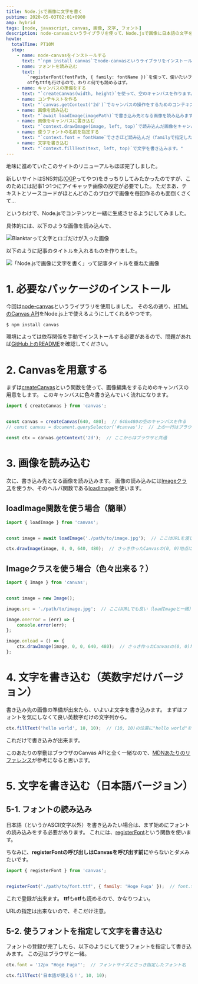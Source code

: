 ```yaml
---
title: Node.jsで画像に文字を書く
pubtime: 2020-05-03T02:01+0900
amp: hybrid
tags: [node, javascript, canvas, 画像, 文字, フォント]
description: node-canvasというライブラリを使って、Node.jsで画像に日本語の文字を書く方法です。ブラウザのcanvasと同じAPIが実装されてるので、canvasを使ったことがあるなら簡単に使えると思います。
howto:
  totalTime: PT10M
  step:
    - name: node-canvasをインストールする
      text: "`npm install canvas`でnode-canvasというライブラリをインストールします。"
    - name: フォントを読み込む
      text: |
        `registerFont(fontPath, { family: fontName })`を使って、使いたいフォントを読み込みます。
        otfもttfも行けるので、わりと何でも読めるはず。
    - name: キャンバスの準備をする
      text: "`createCanvas(width, height)`を使って、空のキャンバスを作ります。"
    - name: コンテキストを作る
      text: "`canvas.getContext('2d')`でキャンバスの操作をするためのコンテキストを作ります。"
    - name: 画像を読み込む
      text: "`await loadImage(imagePath)`で書き込み先となる画像を読み込みます"
    - name: 画像をキャンバスに書き込む
      text: "`context.drawImage(image, left, top)`で読み込んだ画像をキャンバスに書き込みます。"
    - name: 使うフォントの名前を指定する
      text: "`context.font = fontName`でさきほど読み込んだ（familyで指定した）フォントの名前を指定します。"
    - name: 文字を書き込む
      text: "`context.fillText(text, left, top)`で文字を書き込みます。"
---
```


地味に進めていたこのサイトのリニューアルもほぼ完了しました。

新しいサイトはSNS対応([OGP](https://ogp.me/)ってやつ)をきっちりしてみたかったのですが、このためには記事1つ1つにアイキャッチ画像の設定が必要でした。
ただまあ、テキストとソースコードがほとんどのこのブログで画像を毎回作るのも面倒くさくて…

というわけで、Node.jsでコンテンツと一緒に生成させるようにしてみました。

具体的には、以下のような画像を読み込んで、

![Blanktarって文字とロゴだけが入った画像](/blog/2020/05/eyecatch-base-image.svg "144x144")

以下のように記事のタイトルを入れるものを作りました。

![「Node.jsで画像に文字を書く」って記事タイトルを重ねた画像](/blog/2020/05/eyecatch-output-image.png "144x144")

# 1. 必要なパッケージのインストール

今回は[node-canvas](https://www.npmjs.com/package/canvas)というライブラリを使用しました。
その名の通り、[HTMLのCanvas API](https://developer.mozilla.org/ja/docs/Web/API/Canvas_API)をNode.js上で使えるようにしてくれるやつです。

``` shell
$ npm install canvas
```

環境によっては依存関係を手動でインストールする必要があるので、問題があれば[GitHub上のREADME](https://github.com/Automattic/node-canvas/blob/master/Readme.md)を確認してください。


# 2. Canvasを用意する

まずは[createCanvas](https://github.com/Automattic/node-canvas/blob/master/Readme.md#createcanvas)という関数を使って、画像編集をするためのキャンバスの用意をします。
このキャンバスに色々書き込んでいく流れになります。

``` javascript
import { createCanvas } from 'canvas';


const canvas = createCanvas(640, 480);  // 640x480の空のキャンバスを作る
// const canvas = document.querySelector('#canvas');  // 上の一行はブラウザの場合のコレに相当します

const ctx = canvas.getContext('2d');  // ここからはブラウザと共通
```


# 3. 画像を読み込む

次に、書き込み先となる画像を読み込みます。
画像の読み込みには[Imageクラス](https://github.com/Automattic/node-canvas/blob/master/Readme.md#imagesrc)を使うか、そのヘルパ関数である[loadImage](https://github.com/Automattic/node-canvas/blob/master/Readme.md#loadimage)を使います。

## loadImage関数を使う場合（簡単）

``` javascript
import { loadImage } from 'canvas';


const image = await loadImage('./path/to/image.jpg');  // ここはURLを渡しても平気

ctx.drawImage(image, 0, 0, 640, 480);  // さっき作ったCanvasの(0, 0)地点に640x480のサイズで描画
```

## Imageクラスを使う場合（色々出来る？）

``` javascript
import { Image } from 'canvas';


const image = new Image();

image.src = './path/to/image.jpg';  // ここはURLでも良い（loadImageと一緒）

image.onerror = (err) => {
    console.error(err);
};

image.onload = () => {
    ctx.drawImage(image, 0, 0, 640, 480);  // さっき作ったCanvasの(0, 0)地点に640x480のサイズで描画
};
```


# 4. 文字を書き込む（英数字だけバージョン）

書き込み先の画像の準備が出来たら、いよいよ文字を書き込みます。
まずはフォントを気にしなくて良い英数字だけの文字列から。

``` javascript
ctx.fillText('hello world', 10, 10);  // (10, 10)の位置に"hello world"を書き込む
```

これだけで書き込みが出来ます。

このあたりの挙動はブラウザのCanvas APIと全く一緒なので、[MDNあたりのリファレンス](https://developer.mozilla.org/ja/docs/Web/API/CanvasRenderingContext2D/fillText)が参考になると思います。


# 5. 文字を書き込む（日本語バージョン）

## 5-1. フォントの読み込み

日本語（というかASCII文字以外）を書き込みたい場合は、まず始めにフォントの読み込みをする必要があります。
これには、[registerFont](https://github.com/Automattic/node-canvas/blob/master/Readme.md#registerfont)という関数を使います。

ちなみに、**registerFontの呼び出しはCanvasを呼び出す前に**やらないとダメみたいです。

``` javascript
import { registerFont } from 'canvas';


registerFont('./path/to/font.ttf', { family: 'Hoge Fuga' });  // font.ttfを登録する。フォント名は適当
```

これで登録が出来ます。
**ttf**も**otf**も読めるので、かなりつよい。

URLの指定は出来ないので、そこだけ注意。

## 5-2. 使うフォントを指定して文字を書き込む

フォントの登録が完了したら、以下のようにして使うフォントを指定して書き込みます。
この辺はブラウザと一緒。

``` javascript
ctx.font = '12px "Hoge Fuga"';  // フォントサイズとさっき指定したフォント名

ctx.fillText('日本語が使える！', 10, 10);
```
